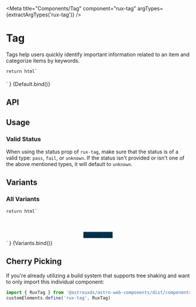 
<Meta
    title="Components/Tag"
    component="rux-tag"
    argTypes={extractArgTypes('rux-tag')}
/>

# Tag

Tags help users quickly identify important information related to an item and categorize items by keywords.

    return html`
<div style="padding-top: 1%; display: flex; flex-direction: column; justify-content: center; align-items: center;">
    <rux-tag
        status=${args.status}
    >
    </rux-tag>
</div>
    `
}

<Canvas>
    <Story args={{ status: 'pass' }} name="Rux Tag">
        {Default.bind()}
    </Story>
</Canvas>

## API

<ArgsTable of="rux-tag" />

## Usage

### Valid Status

When using the status prop of `rux-tag`, make sure that the status is of a valid type: `pass`, `fail`, or `unknown`.
If the status isn't provided or isn't one of the above mentioned types, it will default to `unknown`.

## Variants

### All Variants

    return html`
<style>
    #custom {
        width: 100%;
        background: #003655;
        border-color: #2B659B;
    }
</style>
<div style="display: flex; flex-direction: column; justify-content: center; align-items: center;">
<div style="padding: 1% 5%;">
    <rux-tag
        status="pass"
    >
    </rux-tag>
</div>
<div style="padding: 1% 5%;">
    <rux-tag
        status="fail"
    >
    </rux-tag>
</div>
<div style="padding: 1% 5%;">
    <rux-tag
        status="unknown"
    >
    </rux-tag>
</div>
<div style="padding: 1% 5%;">
    <rux-tag id="custom">Custom Tag</rux-tag>
</div>
</div>
    `
}

<Canvas>
    <Story name="All Variants">
        {Variants.bind()}
    </Story>
</Canvas>

## Cherry Picking

If you're already utilizing a build system that supports tree shaking and want to only import this individual component:

```js
import { RuxTag } from '@astrouxds/astro-web-components/dist/components/rux-tag.js'
customElements.define('rux-tag', RuxTag)
```
